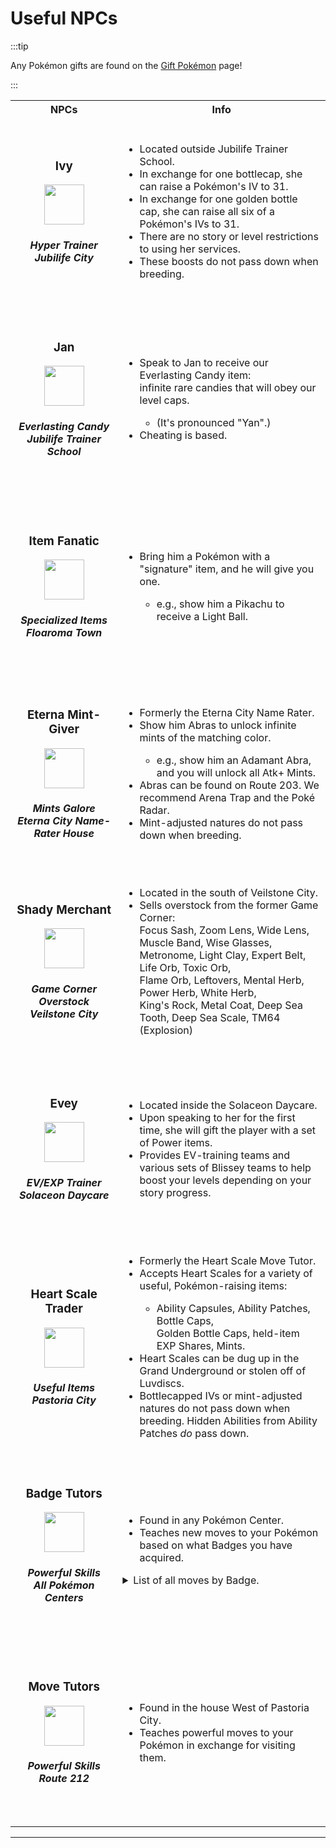 
# Useful NPCs

:::tip

Any Pokémon gifts are found on the [Gift Pokémon](/special-events/gifts.mdx) page!

:::

<table>
 <tr>
    <th width="300">NPCs</th>
    <th width="700">Info</th>
  </tr>
  <tr><td align="center" height="300"><h3>Ivy</h3>    
        <img src="https://raw.githubusercontent.com/TeamLumi/luminescent-team/main/static/img/Item_Bottle_Cap.webp" width="64px" />     
        <h5>Hyper Trainer<br/>
            Jubilife City</h5>     
      </td>
      <td><ul>
        <li>Located outside Jubilife Trainer School.</li>
        <li>In exchange for one bottlecap, she can raise a Pokémon's IV to 31.</li>
        <li>In exchange for one golden bottle cap, she can raise all six of a Pokémon's IVs to 31.</li>
        <li>There are no story or level restrictions to using her services.</li>
        <li>These boosts do not pass down when breeding.</li>
        </ul>
      </td>
  </tr>
   <tr><td align="center" height="300"><h3>Jan</h3>    
        <img src="https://raw.githubusercontent.com/TeamLumi/luminescent-team/main/static/img/Item_Rare_Candy.webp" width="64px" />     
        <h5>Everlasting Candy<br/>
            Jubilife Trainer School</h5>     
      </td>
      <td><ul>
        <li>Speak to Jan to receive our Everlasting Candy item:<br/> infinite rare candies that will obey our level caps.</li>
       <ul><li>(It's pronounced "Yan".)</li></ul>
       <li>Cheating is based.</li>
        </ul>
      </td>
  </tr>
  <tr><td align="center" height="300"><h3>Item Fanatic</h3>    
        <img src="https://raw.githubusercontent.com/TeamLumi/luminescent-team/main/static/img/Item_Light_Ball.webp" width="64px" />     
        <h5>Specialized Items<br/>
            Floaroma Town</h5>     
      </td>
      <td><ul>
        <li>Bring him a Pokémon with a "signature" item, and he will give you one.</li>
        <ul><li>e.g., show him a Pikachu to receive a Light Ball.</li></ul>
        </ul>
      </td>
  </tr>
  <tr><td align="center" height="300"><h3>Eterna Mint-Giver</h3>    
        <img src="https://raw.githubusercontent.com/TeamLumi/luminescent-team/main/static/img/Item_Serious_Mint.webp" width="64px" />     
        <h5>Mints Galore<br/>
            Eterna City Name-Rater House</h5>     
      </td>
      <td><ul>
        <li>Formerly the Eterna City Name Rater.</li>
        <li>Show him Abras to unlock infinite mints of the matching color.</li>
        <ul><li>e.g., show him an Adamant Abra, and you will unlock all Atk+ Mints.</li></ul>
        <li>Abras can be found on Route 203. We recommend Arena Trap and the Poké Radar.</li>
        <li>Mint-adjusted natures do not pass down when breeding.</li>
        </ul>
      </td>
  </tr>
 <tr><td align="center" height="300"><h3>Shady Merchant</h3>    
        <img src="https://raw.githubusercontent.com/TeamLumi/luminescent-team/main/static/img/Item_Metronome.webp" width="64px" />     
        <h5>Game Corner Overstock<br/>
            Veilstone City</h5>     
      </td>
      <td><ul>
        <li>Located in the south of Veilstone City.</li>
       <li>Sells overstock from the former Game Corner:<br/>
       Focus Sash, Zoom Lens, Wide Lens, Muscle Band, Wise Glasses,<br/>
Metronome, Light Clay, Expert Belt, Life Orb, Toxic Orb,<br/>
Flame Orb, Leftovers, Mental Herb, Power Herb, White Herb,<br/>
King's Rock, Metal Coat, Deep Sea Tooth, Deep Sea Scale, TM64 (Explosion)<br/></li>
        </ul>
      </td>
  </tr>
  <tr><td align="center" height="300"><h3>Evey</h3>    
        <img src="https://raw.githubusercontent.com/TeamLumi/luminescent-team/main/static/img/Item_Power_Lens.webp" width="64px" />     
        <h5>EV/EXP Trainer<br/>
            Solaceon Daycare</h5>     
      </td>
      <td><ul>
        <li>Located inside the Solaceon Daycare.</li>
       <li>Upon speaking to her for the first time, she will gift the player with a set of Power items.</li>
       <li>Provides EV-training teams and various sets of Blissey teams to help boost your levels depending on your story progress.</li>
        </ul>
      </td>
  </tr>
  <tr><td align="center" height="300"><h3>Heart Scale Trader</h3>    
        <img src="https://raw.githubusercontent.com/TeamLumi/luminescent-team/main/static/img/Item_Heart_Scale.webp" width="64px" />     
        <h5>Useful Items<br/>
            Pastoria City</h5>     
      </td>
      <td><ul>
        <li>Formerly the Heart Scale Move Tutor.</li>
       <li>Accepts Heart Scales for a variety of useful, Pokémon-raising items:</li>
       <ul><li>Ability Capsules, Ability Patches, Bottle Caps,<br/> Golden Bottle Caps, held-item EXP Shares, Mints.</li></ul>
       <li>Heart Scales can be dug up in the Grand Underground or stolen off of Luvdiscs.</li>
       <li>Bottlecapped IVs or mint-adjusted natures do not pass down when breeding. Hidden Abilities from Ability Patches <i>do</i> pass down.</li>
        </ul>
      </td>
  </tr>
   <tr><td align="center" height="300"><h3>Badge Tutors</h3>    
        <img src="https://raw.githubusercontent.com/TeamLumi/luminescent-team/main/static/img/Item_TM.webp" width="64px" />    
        <h5>Powerful Skills<br/>
            All Pokémon Centers</h5>     
      </td>
      <td><ul>
        <li>Found in any Pokémon Center.</li>
       <li>Teaches new moves to your Pokémon based on what Badges you have acquired.</li></ul>
       <details>
        <summary>List of all moves by Badge.</summary>
        <ul>
         <li> <strong>Coal Badge</strong>: Snore, Bind, Helping Hand, Covet, After You, Bulldoze, Ally Switch, Air Cutter, Rollout.</li>
         <li> <strong>Forest Badge</strong>: Electroweb, Worry Seed, Mud-Slap, Spikes, Dual Wingbeat, Laser Focus, Block, Self-Destruct, Fury Cutter</li>
         <li> <strong>Relic Badge</strong>: Heal Bell, Spite, Uproar, Signal Beam, Stomping Tantrum, Gastro Acid, Synthesis, Ancient Power, Ominous Wind</li>
         <li> <strong>Cobble Badge</strong>: Fire Punch, Ice Punch, Thunder Punch, Iron Defense, Magic Room, Wonder Room, Magnet Rise, Seismic Toss, Dive</li>
         <li> <strong>Fen Badge</strong>: Bounce, Sky Attack, Role Play, Tailwind, Zen Headbutt, Seed Bomb, Magic Coat, Pain Split, Swift</li>
         <li> <strong>Mine Badge</strong>: Low Kick, Iron Head, Trick, Drill Run, Dual Chop, Scorching Sands, Aqua Tail, Vacuum Wave, Leech Life</li>
         <li> <strong>Icicle Badge</strong>: Gravity, Power-Up Punch, Icy Wind, Heat Wave, Superpower, Knock Off, Draco Meteor, Sucker Punch, Zap Cannon</li>
         <li> <strong>Beacon Badge</strong>: Last Resort, Endeavor, Liquidation, Foul Play, Super Fang, Outrage, Twister, Earth Power, Gunk Shot</li>
        </ul>
       </details>
      </td>
 </tr>
  <tr><td align="center" height="300"><h3>Move Tutors</h3>    
        <img src="https://raw.githubusercontent.com/TeamLumi/luminescent-team/main/static/img/Item_TM.webp" width="64px" />    
        <h5>Powerful Skills<br/>
            Route 212</h5>     
      </td>
      <td><ul>
        <li>Found in the house West of Pastoria City.</li>
       <li>Teaches powerful moves to your Pokémon in exchange for visiting them.</li>
        </ul>
      </td>
 </tr>
</table>
<hr />
